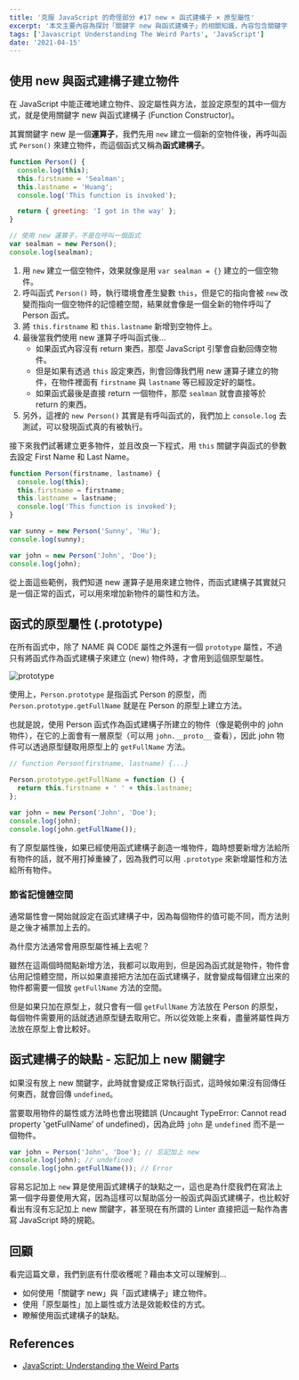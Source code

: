 ```yaml
---
title: '克服 JavaScript 的奇怪部分 #17 new × 函式建構子 × 原型屬性'
excerpt: '本文主要內容為探討「關鍵字 new 與函式建構子」的相關知識，內容包含關鍵字 new、函式建構子，以及函式的原型屬性。'
tags: ['Javascript Understanding The Weird Parts', 'JavaScript']
date: '2021-04-15'
---
```


## 使用 new 與函式建構子建立物件

在 JavaScript 中能正確地建立物件、設定屬性與方法，並設定原型的其中一個方式，就是使用關鍵字 new 與函式建構子 (Function Constructor)。

其實關鍵字 new 是一個**運算子**，我們先用 `new` 建立一個新的空物件後，再呼叫函式 `Person()` 來建立物件，而這個函式又稱為**函式建構子**。

```javascript
function Person() {
  console.log(this);
  this.firstname = 'Sealman';
  this.lastname = 'Huang';
  console.log('This function is invoked');

  return { greeting: 'I got in the way' };
}

// 使用 new 運算子，不是在呼叫一個函式
var sealman = new Person();
console.log(sealman);
```

1. 用 `new` 建立一個空物件，效果就像是用 `var sealman = {}` 建立的一個空物件。
2. 呼叫函式 `Person()` 時，執行環境會產生變數 `this`，但是它的指向會被 `new` 改變而指向一個空物件的記憶體空間，結果就會像是一個全新的物件呼叫了 Person 函式。
3. 將 `this.firstname` 和 `this.lastname` 新增到空物件上。
4. 最後當我們使用 new 運算子呼叫函式後…
   - 如果函式內容沒有 return 東西，那麼 JavaScript 引擎會自動回傳空物件。
   - 但是如果有透過 `this` 設定東西，則會回傳我們用 new 運算子建立的物件，在物件裡面有 `firstname` 與 `lastname` 等已經設定好的屬性。
   - 如果函式最後是直接 return 一個物件，那麼 `sealman` 就會直接等於 return 的東西。
5. 另外，這裡的 `new Person()` 其實是有呼叫函式的，我們加上 `console.log` 去測試，可以發現函式真的有被執行。

接下來我們試著建立更多物件，並且改良一下程式，用 `this` 關鍵字與函式的參數去設定 First Name 和 Last Name。

```javascript
function Person(firstname, lastname) {
  console.log(this);
  this.firstname = firstname;
  this.lastname = lastname;
  console.log('This function is invoked');
}

var sunny = new Person('Sunny', 'Hu');
console.log(sunny);

var john = new Person('John', 'Doe');
console.log(john);
```

從上面這些範例，我們知道 new 運算子是用來建立物件，而函式建構子其實就只是一個正常的函式，可以用來增加新物件的屬性和方法。

## 函式的原型屬性 (.prototype)

在所有函式中，除了 NAME 與 CODE 屬性之外還有一個 `prototype` 屬性，不過只有將函式作為函式建構子來建立 (new) 物件時，才會用到這個原型屬性。

![prototype](https://i.imgur.com/oz06Iq3.png)

使用上，`Person.prototype` 是指函式 Person 的原型，而 `Person.prototype.getFullName` 就是在 Person 的原型上建立方法。

也就是說，使用 Person 函式作為函式建構子所建立的物件（像是範例中的 john 物件），在它的上面會有一層原型（可以用 `john.__proto__` 查看），因此 john 物件可以透過原型鏈取用原型上的 `getFullName` 方法。

```javascript
// function Person(firstname, lastname) {...}

Person.prototype.getFullName = function () {
  return this.firstname + ' ' + this.lastname;
};

var john = new Person('John', 'Doe');
console.log(john);
console.log(john.getFullName());
```

有了原型屬性後，如果已經使用函式建構子創造一堆物件，臨時想要新增方法給所有物件的話，就不用打掉重練了，因為我們可以用 `.prototype` 來新增屬性和方法給所有物件。

### 節省記憶體空間

通常屬性會一開始就設定在函式建構子中，因為每個物件的值可能不同，而方法則是之後才補票加上去的。

為什麼方法通常會用原型屬性補上去呢？

雖然在這兩個時間點新增方法，我都可以取用到，但是因為函式就是物件，物件會佔用記憶體空間，所以如果直接把方法加在函式建構子，就會變成每個建立出來的物件都需要一個放 `getFullName` 方法的空間。

但是如果只加在原型上，就只會有一個 `getFullName` 方法放在 Person 的原型，每個物件需要用的話就透過原型鏈去取用它。所以從效能上來看，盡量將屬性與方法放在原型上會比較好。

## 函式建構子的缺點 - 忘記加上 new 關鍵字

如果沒有放上 new 關鍵字，此時就會變成正常執行函式，這時候如果沒有回傳任何東西，就會回傳 `undefined`。

當要取用物件的屬性或方法時也會出現錯誤 (Uncaught TypeError: Cannot read property 'getFullName' of undefined)，因為此時 `john` 是 `undefined` 而不是一個物件。

```javascript
var john = Person('John', 'Doe'); // 忘記加上 new
console.log(john); // undefined
console.log(john.getFullName()); // Error
```

容易忘記加上 `new` 算是使用函式建構子的缺點之一，這也是為什麼我們在寫法上第一個字母要使用大寫，因為這樣可以幫助區分一般函式與函式建構子，也比較好看出有沒有忘記加上 new 關鍵字，甚至現在有所謂的 Linter 直接把這一點作為書寫 JavaScript 時的規範。

## 回顧

看完這篇文章，我們到底有什麼收穫呢？藉由本文可以理解到…

- 如何使用「關鍵字 new」與「函式建構子」建立物件。
- 使用「原型屬性」加上屬性或方法是效能較佳的方式。
- 瞭解使用函式建構子的缺點。

## References

- [JavaScript: Understanding the Weird Parts](https://www.udemy.com/course/understand-javascript/)

